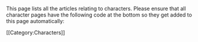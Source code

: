 This page lists all the articles relating to characters. Please ensure that all character pages have the following code at the bottom so they get added to this page automatically:

<nowiki>[[Category:Characters]]</nowiki>